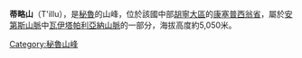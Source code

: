 {{Coord|11|49|15|S|75|5|27|W|display=title}}

'''蒂略山'''（T'illu），是[[秘魯|秘魯]]的山峰，位於該國中部[[胡寧大區|胡寧大區]]的[[康塞普西翁省_(秘魯)|康塞普西翁省]]，屬於[[安第斯山脈|安第斯山脈]]中[[瓦伊塔帕利亞納山脈|瓦伊塔帕利亞納山脈]]的一部分，海拔高度約5,050米。

{{Peru-geo-stub}}
[[Category:秘魯山峰|Category:秘魯山峰]]